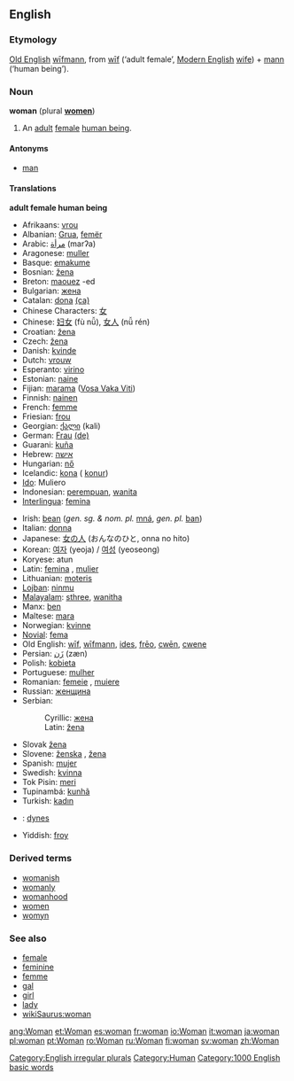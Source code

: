 {{wikipedia}}
==English==
===Etymology===
[[Old English]] [[wifmann|wīfmann]], from [[wif|wīf]] (‘adult female’, [[Modern English]] [[wife]]) + [[mann]] (‘human being’).

===Noun===
'''woman''' (plural '''[[women]]''')

#An [[adult]] [[female]] [[human being]].

====Antonyms====
*[[man]]

====Translations====
'''adult female human being'''
{{top}}
*Afrikaans: [[vrou]]
*Albanian: [[Grua]], [[femër]]
*Arabic: [[مرأة]] (marʔa)
*Aragonese: [[muller]] {{f}}
*Basque: [[emakume]]
*Bosnian: [[žena#Bosnian|žena]] {{f}}
*Breton: [[maouez]] {{f}} -ed {{p}}
*Bulgarian: [[жена#Bulgarian|жена]] {{f}}
*Catalan: [[dona]] {{f}} [[:ca:dona|(ca)]] 
*Chinese Characters: [[女]]
*Chinese: [[妇女]] (fù nǚ), [[女人]] (nǚ rén)
*Croatian: [[žena]] {{f}}
*Czech: [[žena]] {{f}} 
*Danish: [[kvinde]] {{c}}
*Dutch: [[vrouw]] {{f}}
*Esperanto: [[virino]]
*Estonian: [[naine]]
*Fijian: [[marama]] ([[:fj:marama|Vosa Vaka Viti]])
*Finnish: [[nainen]]
*French: [[femme]] {{f}}
*Friesian:  [[frou]]
*Georgian: [[ქალი]] (kali)
*German: [[Frau]] {{f}} [[:de:Frau|(de)]]
*Guarani: [[kuña]]
*Hebrew: [[אישה]] {{f}}
*Hungarian: [[nő]]
*Icelandic: [[kona]] ({{p}} [[konur]])
*[[Ido]]: Muliero
*Indonesian: [[perempuan]], [[wanita]]
*[[Interlingua]]: [[femina]]
{{mid}}
*Irish: [[bean]] (''gen. sg. & nom. pl.'' [[mná]], ''gen. pl.'' [[ban#Irish|ban]])
*Italian: [[donna]] {{f}}
*Japanese: [[女の人]] (おんなのひと, onna no hito)
*Korean: [[여자]] (yeoja) / [[여성]] (yeoseong)
*Koryese: atun
*Latin: [[femina]] {{f}}, [[mulier]] {{f}}
*Lithuanian: [[moteris]] {{f}}
*[[Lojban]]: [[ninmu]]
*[[Malayalam]]: [[sthree]], [[wanitha]]
*Manx: [[ben#Manx|ben]] {{f}}
*Maltese: [[mara]]
*Norwegian: [[kvinne]]
*[[Novial]]: [[fema]]
*Old English: [[wif|wīf]], [[wifmann|wīfmann]], [[ides]], [[freo|frēo]], [[cwen|cwēn]], [[cwene]]
*Persian: [[زَن]] (zæn)
*Polish: [[kobieta]] {{f}}
*Portuguese: [[mulher]] {{f}}
*Romanian: [[femeie]] {{f}}, [[muiere]] {{f}}
*Russian: [[женщина]] {{f}}
*Serbian:
*:Cyrillic: [[жена#Serbian|жена]] {{f}}
*:Latin: [[žena#Serbian|žena]] {{f}}
*Slovak [[žena]] {{f}}
*Slovene: [[ženska]] {{f}}, [[žena]] {{f}}
*Spanish: [[mujer]] {{f}}
*Swedish: [[kvinna]] {{c}}
*Tok Pisin: [[meri]]
*Tupinambá: [[kunhã]]
*Turkish: [[kadın]]
*{{cy}}: [[dynes]] {{f}}
*Yiddish: [[froy]] {{f}}
{{bottom}}

===Derived terms===
*[[womanish]]
*[[womanly]]
*[[womanhood]]
*[[women]]
*[[womyn]]

===See also===
*[[female]]
*[[feminine]]
*[[femme]]
*[[gal]]
*[[girl]]
*[[lady]]
*[[wikiSaurus:woman]]

[[Category:English irregular plurals]]
[[Category:Human]]
[[Category:1000 English basic words]]

[[ang:Woman]]
[[et:Woman]]
[[es:woman]]
[[fr:woman]]
[[io:Woman]]
[[it:woman]]
[[ja:woman]]
[[pl:woman]]
[[pt:Woman]]
[[ro:Woman]]
[[ru:Woman]]
[[fi:woman]]
[[sv:woman]]
[[zh:Woman]]